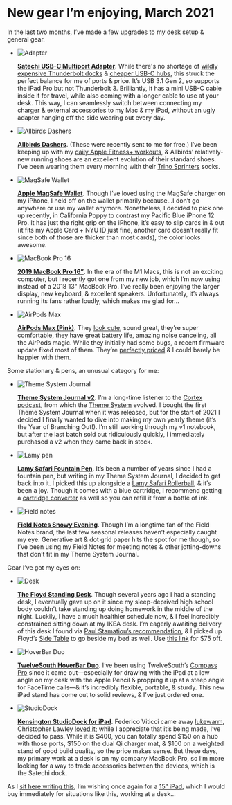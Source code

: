 
# New gear I’m enjoying, March 2021

In the last two months, I’ve made a few upgrades to my desk setup & general gear.

<Products>

- ![Adapter](https://cloud-mw1rw5u1f-hack-club-bot.vercel.app/5satechi.jpg)

  [**Satechi USB-C Multiport Adapter**](https://satechi.net/products/usb-c-on-the-go-multiport-adapter?variant=33736080523352&sref_id=hgpt1y2&utm_campaign=referral_program&utm_source=loyalty). While there's no shortage of [wildly expensive Thunderbolt docks](https://www.apple.com/shop/product/HMX12ZM/A/caldigit-ts3-plus-dock) & [cheaper USB-C hubs](https://www.twelvesouth.com/products/staygo-usb-c-hub), this struck the perfect balance for me of ports & price. It’s USB 3.1 Gen 2, so supports the iPad Pro but not Thunderbolt 3. Brilliantly, it has a mini USB-C cable inside it for travel, while also coming with a longer cable to use at your desk. This way, I can seamlessly switch between connecting my charger & external accessories to my Mac & my iPad, without an ugly adapter hanging off the side wearing out every day.
- ![Allbirds Dashers](https://cloud-mw1rw5u1f-hack-club-bot.vercel.app/2allbirds.jpeg)

  [**Allbirds Dashers**](https://www.allbirds.com/products/mens-tree-dashers-pukeko). (These were recently sent to me for free.) I’ve been keeping up with my [daily Apple Fitness+ workouts](https://notebook.eugene.com/2021-01-22_apple_fitness_is_my_new_favorite_habit/), & Allbirds’ relatively-new running shoes are an excellent evolution of their standard shoes. I’ve been wearing them every morning with their [Trino Sprinters](https://www.allbirds.com/products/trino-sprinters-flame) socks.
- ![MagSafe Wallet](https://cloud-mw1rw5u1f-hack-club-bot.vercel.app/3wallet.jpeg)

  [**Apple MagSafe Wallet**](https://www.apple.com/shop/product/MHLT3ZM/A/iphone-leather-wallet-with-magsafe-saddle-brown?fnode=61689b0eb4c75056b7ea5a2810100f9ef40dceea55997aa1f0a74498706bc3737bf028dc78631a9852ec04e337b223c91a45392c7298e400e00adc1f07522296d4193ef42a7baf6a373cab43d202be79f9f3b0b533b71fe72e4e5f80fba81c9a0edb335a75082bbbee2614e359f151cd). Though I’ve loved using the MagSafe charger on my iPhone, I held off on the wallet primarily because…I don’t go anywhere or use my wallet anymore. Nonetheless, I decided to pick one up recently, in California Poppy to contrast my Pacific Blue iPhone 12 Pro. It has just the right grip on the iPhone, it’s easy to slip cards in & out (it fits my Apple Card + NYU ID just fine, another card doesn’t really fit since both of those are thicker than most cards), the color looks awesome.
- ![MacBook Pro 16](https://cloud-mw1rw5u1f-hack-club-bot.vercel.app/4mbp.jpeg)

  [**2019 MacBook Pro 16”**](https://www.apple.com/macbook-pro-16/). In the era of the M1 Macs, this is not an exciting computer, but I recently got one from my new job, which I’m now using instead of a 2018 13" MacBook Pro. I’ve really been enjoying the larger display, new keyboard, & excellent speakers. Unfortunately, it’s always running its fans rather loudly, which makes me glad for…
- ![AirPods Max](https://cloud-mw1rw5u1f-hack-club-bot.vercel.app/9max.png)

  [**AirPods Max (Pink)**](https://www.apple.com/airpods-max/). They [look cute](https://cloud-l9hkq1nkm-eugene.vercel.app/2021-03-19_extejfr6xcy0qvzcm98zd5g4gr86gz2c.jpeg), sound great, they’re super comfortable, they have great battery life, amazing noise canceling, all the AirPods magic. While they initially had some bugs, a recent firmware update fixed most of them. They’re [perfectly priced](https://notebook.eugene.com/2021-01-15_airpods_max_are_priced_perfectly/) & I could barely be happier with them.

</Products>

Some stationary & pens, an unusual category for me:

<Products>

- ![Theme System Journal](https://cloud-mw1rw5u1f-hack-club-bot.vercel.app/7journal.webp)

  [**Theme System Journal v2**](https://cottonbureau.com/products/the-theme-system-journal#/6880807/grey-paper-5x8). I’m a long-time listener to the [Cortex podcast](https://www.relay.fm/cortex/), from which the [Theme System](https://www.thethemesystem.com) evolved. I bought the first Theme System Journal when it was released, but for the start of 2021 I decided I finally wanted to dive into making my own yearly theme (it’s the Year of Branching Out!). I’m still working through my v1 notebook, but after the last batch sold out ridiculously quickly, I immediately purchased a v2 when they came back in stock.
- ![Lamy pen](https://cloud-lbafuvsb5-eugene.vercel.app/2021-03-19_lamy-safari-pastel-fountain-pen-in-mint-glaze-special-edition-111_1024x1024.jpeg)

  [**Lamy Safari Fountain Pen**](https://goldspot.com/products/lamy-safari-pastel-fountain-pen-in-mint-glaze-special-edition). It’s been a number of years since I had a fountain pen, but writing in my Theme System Journal, I decided to get back into it. I picked this up alongside a [Lamy Safari Rollerball](https://goldspot.com/products/lamy-safari-candy-rollerball-pen-in-mango-2020-special-edition), & it’s been a joy. Though it comes with a blue cartridge, I recommend getting a [cartridge converter](https://goldspot.com/products/lamy-z28-cartridge-converter-fountain-pen) as well so you can refill it from a bottle of ink.
- ![Field notes](https://cloud-mw1rw5u1f-hack-club-bot.vercel.app/8fieldnotes.jpeg)

  [**Field Notes Snowy Evening**](https://fieldnotesbrand.com/products/snowy-evening). Though I’m a longtime fan of the Field Notes brand, the last few seasonal releases haven’t especially caught my eye. Generative art & dot grid paper hits the spot for me though, so I’ve been using my Field Notes for meeting notes & other jotting-downs that don’t fit in my Theme System Journal.

</Products>

Gear I’ve got my eyes on:

<Products>

- ![Desk](https://cloud-mw1rw5u1f-hack-club-bot.vercel.app/6desk.png)

  [**The Floyd Standing Desk**](https://floydhome.com/products/the-standing-desk?color=Birch+%2F+White). Though several years ago I had a standing desk, I eventually gave up on it since my sleep-deprived high school body couldn’t take standing up doing homework in the middle of the night. Luckily, I have a much healthier schedule now, & I feel incredibly constrained sitting down at my IKEA desk. I’m eagerly awaiting delivery of this desk I found via [Paul Stamatiou’s recommendation](https://paulstamatiou.com/stuff-i-use/#desk), & I picked up Floyd’s [Side Table](https://floydhome.com/products/the-floyd-side-table) to go beside my bed as well. Use [this link](https://fbuy.io/floyd/lachlancampbell) for $75 off.
- ![HoverBar Duo](https://cloud-mw1rw5u1f-hack-club-bot.vercel.app/1hoverbar.jpg)

  [**TwelveSouth HoverBar Duo**](https://www.twelvesouth.com/products/hoverbar-duo). I’ve been using TwelveSouth’s [Compass Pro](https://www.twelvesouth.com/products/compass-pro?variant=31846906134585) since it came out—especially for drawing with the iPad at a low angle on my desk with the Apple Pencil & propping it up at a steep angle for FaceTime calls—& it’s incredibly flexible, portable, & sturdy. This new iPad stand has come out to solid reviews, & I’ve just ordered one.
- ![StudioDock](https://cloud-mw1rw5u1f-hack-club-bot.vercel.app/0studiodock.jpeg)

  [**Kensington StudioDock for iPad**](https://www.kensington.com/innovative-products/studiodock/). Federico Viticci came away [lukewarm](https://www.macstories.net/reviews/first-impressions-kensingtons-studiodock-aims-to-turn-your-ipad-pro-into-an-expandable-desktop-workstation/), Christopher Lawley [loved it](https://youtu.be/rDs1gTLLMks); while I appreciate that it’s being made, I’ve decided to pass. While it is $400, you can totally spend $150 on a hub with those ports, $150 on the dual Qi charger mat, & $100 on a weighted stand of good build quality, so the price makes sense. But these days, my primary work at a desk is on my company MacBook Pro, so I’m more looking for a way to trade accessories between the devices, which is the Satechi dock.

</Products>

As I [sit here writing this](https://cloud-rkmpmauo6-eugene.vercel.app/2021-03-18_clipboard%20mar%2018,%202021%20at%2022.56.heic), I’m wishing once again for a [15” iPad](https://www.macstories.net/stories/the-future-of-the-ipad/), which I would buy immediately for situations like this, working at a desk…

